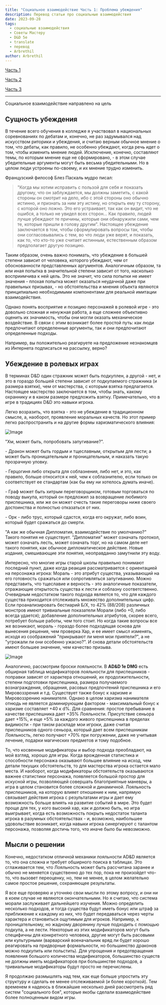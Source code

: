 ```yaml
---
title: "Социальное взаимодействие Часть 1: Проблема убеждения"
description: Перевод статьи про социальные взаимодействия
date: 2023-09-28
tags:
  - социальные взаимодействия
  - Советы Мастеру
  - D&D 5e
  - translate
  - перевод
  - Arbrethil
author: Arbrethil
---
```


[Часть 1](https://cyborgsandmages.com/posts/translations/arbrethil-social-interactions-1)

[Часть 2](https://cyborgsandmages.com/posts/translations/arbrethil-social-interactions-2)

[Часть 3](https://cyborgsandmages.com/posts/translations/arbrethil-social-interactions-3)

---

Социальное взаимодействие направлено на цель

## Сущность убеждения

В течение всего обучения в колледже я участвовал в национальных соревнованиях по дебатам и, конечно, не раз задумывался над искусством риторики и убеждения, и считаю верным обычное мнение о том, что дебаты, как правило, не особенно убеждают, когда речь идет о том, чтобы изменить мнение людей. Исключение, конечно, составляют темы, по которым мнение еще не сформировано, - в этом случае убедительные аргументы могут быть весьма убедительными. Но в целом люди устроены по-своему, и их мнение трудно изменить.

Французский философ Блез Паскаль мудро писал: 

> "Когда мы хотим исправить с пользой для себя и показать другому, что он заблуждается, мы должны заметить, с какой стороны он смотрит на дело, ибо с этой стороны оно обычно истинно, и признать за ним эту истину, но открыть ему ту сторону, с которой оно ложно. Это его устраивает, так как он видит, что не ошибся, а только не увидел всех сторон... Как правило, людей лучше убеждают те причины, которые они обнаружили сами, чем те, которые пришли в голову другим". Настоящее убеждение заключается в том, чтобы сформулировать вопросы так, чтобы они согласовывались с тем, во что люди уже верят, и показать, как то, что кто-то уже считает истинным, естественным образом предполагает другую позицию.

Таким образом, очень важно понимать, что убеждение в большей степени зависит от человека, которого убеждают, чем от обоснованности представленных аргументов. Аналогичным образом, та или иная попытка в значительной степени зависит от того, насколько восприимчива к ней цель. Это не значит, что сила попытки не имеет значения - плохая попытка может оказаться неудачной даже при правильных призывах, - но обстоятельства и мнения объекта являются принципиально необходимыми компонентами для реальной имитации взаимодействия.

Однако понять восприятие и позицию персонажей в ролевой игре - это довольно сложная и ненужная работа, а еще сложнее объективно оценить их значимость, чтобы они могли оказать механическое воздействие. В связи с этим возникает более простой путь: как люди предпочитают определенные аргументы, так и они предпочитают определенные подходы.

Например, вы положительно реагируете на предложение незнакомцев из Интернета подписаться на рассылку, верно?

## Убеждение в ролевых играх

В терминах D&D один стражник может быть подкуплен, а другой - нет, и это в гораздо большей степени зависит от подкупаемого стражника (и размера взятки), чем от мастерства, с которым взятка предлагается. Настоящее мастерство заключается в том, чтобы знать, какому охраннику и в каком размере предложить взятку. Примечательно, что в игре в традициях D&D это навыки игрока.

Легко возразить, что взятка - это не убеждение в традиционном смысле, а, наоборот, проявление моральных качеств. Но этот пример легко распространить и на другие формы харизматического влияния:

![Image](https://cyborgsandmages.com/images/arberthil-social-interactions-1-1.jpg) 


"Хм, может быть, попробовать запугивание?".

\- Дракон может быть гордым и тщеславным, открытым для лести; а может быть проницательным и проницательным, и наказать такую прозрачную уловку.

\- Герцогиня либо открыта для соблазнения, либо нет, и это, как правило, больше относится к ней, чем к соблазнителю, если только он соответствует ее стандартам (как бы ему ни хотелось думать иначе).

\- Граф может быть хитрым переговорщиком, готовым торговаться по поводу выкупа, который он предложил за возвращение любимого приспешника, или же он может счесть такие переговоры ниже своего достоинства и полностью отказаться от них.

\- Орк - либо трус, который сдастся, когда его окружат, либо воин, который будет сражаться до смерти.

"А как же обычная Дипломатия, взаимодействие по умолчанию?" Такого понятия не существует. "Дипломатия" может означать протокол, может означать лесть, может означать торг, но на самом деле нет такого понятия, как обычное дипломатическое действие. Новые издания, смешивающие эти понятия, неоправданно замутнили эту воду.

Интересно, что многие игры старой школы правильно понимают последний пункт, даже когда реакция рассматривается с ориентацией на персонажа игрока: Мораль - это атрибут существа, указывающий на его готовность сражаться или сопротивляться запугиванию. Можно представить, что тщеславие и верность - это аналогичные показатели, отражающие открытость существа к лести и соблазну соответственно. Очевидным недостатком такого подхода является то, что для каждого существа приходится отслеживать множество дополнительных цифр. Если проанализировать бестиарий Б/Х, то 42% (88/208) различных монстров имеют тривиальные показатели Морали (либо +0, либо всегда удается); добавление дополнительных атрибутов, скорее всего, потребует больше работы, чем того стоит. Но когда такие вопросы все же возникают, мораль - гораздо более подходящая основа для вынесения решения, чем проверка Хар, и ее имеет смысл изменять, исходя из соображений "прикрывают ли меня мои приятели?", а не "угрожали ли они особенно ужасно?". И снова детали обстоятельств имеют большее значение, чем качество призыва.

![Image](https://cyborgsandmages.com/images/arberthil-social-interactions-1-2.jpg) 

Аналогично, рассмотрим броски лояльности. В **AD&D 1e DMG** есть обширная таблица модификаторов лояльности для приспешников - поправки зависят от характера отношений, их продолжительности, степени подготовки приспешника, размера получаемого вознаграждения, обращения, расовых предпочтений приспешника и его Мировоззрения и т.д. Существует также бонус к харизме и Мировоззрению нанимателя. Однако в целом харизма нанимателя отнюдь не является доминирующим фактором - максимальный бонус к харизме составляет +40 к d%. Для сравнения: простое пребывание в качестве приспешника дает +35% Лояльности. Присутствие сеньора дает +15%, и еще +5% за каждого живого приспешника в пределах видимости - при таком раскладе мои игроки, даже считая приспешников одного сеньора, который дает всем приспешникам Лояльность, легко получают +70% при погружении, даже не учитывая лечение, подарки магических предметов и тому подобное.

То, что косвенные модификаторы и выбор подхода преобладают, на мой взгляд, хорошо для игры. Когда врожденная статистика и способности персонажа оказывают большее влияние на исход, чем детали текущих обстоятельств, то для мастерства игрока остается мало места. И наоборот, когда модификаторы обстоятельств оказываются важнее статистики персонажа, появляется большой простор для искусной игры, позволяющей совершать благоприятные маневры, а игра в целом становится более сложной и динамичной. Лояльность приспешников, на которую влияет отношение к ним, напрямую связывает действия игрока с результатами игры и дает ему возможность больше влиять на развитие событий в мире. Это будет проще для тех, у кого высокий хар, как и должно быть, но игра выигрывает, когда есть возможность покрыть недостаток таланта игрока в разумных обстоятельствах - и, возможно, наибольшее удовольствие возникает, когда навыки игрока синергируют с талантом персонажа, позволяя достичь того, что иначе было бы невозможно.

## Мысли о решении

Конечно, недостатком отличной механики лояльности AD&D является то, что она сложна и требует обширного поиска в таблицах. Это сглаживается тем, что Лояльность может быть рассчитана заранее и обычно не меняется существенно до тех пор, пока не произойдет что-то, что вызовет переоценку, но, тем не менее, в целом желательно самое простое решение, сохраняющее результаты.

Я все еще проверяю и уточняю свои мысли по этому вопросу, и они ни в коем случае не являются окончательными. Но я считаю, что система морали заслуживает дальнейшего изучения. Можно определить несколько подходов, и тогда существа будут иметь бонус или штраф за приближение к каждому из них, что будет передаваться через черты характера и становиться ощутимым для игроков. Например, к проницательному, но жадному дворянину лучше подходить с помощью подкупа, а не лести. Некоторые из этих модификаторов могут быть специфичны для конкретного человека, другие могут быть расовыми или культурными (варварский военачальник вряд ли будет хорошо реагировать на придворные формальности, но большинство драконов можно подкупить или польстить). Для упрощения и предотвращения появления большого количества модификаторов, большинство существ не должны иметь модификаторов при большинстве подходов, а тривиальные модификаторы будут просто не перечислены.

Я продолжаю размышлять над тем, как еще больше упростить эту структуру и сделать ее менее отслеживаемой (и более короткой). Тем временем я надеюсь в ближайшие несколько дней рассмотреть ряд систем "социального боя", которые якобы сделали взаимодействие более полноценным видом игры.
